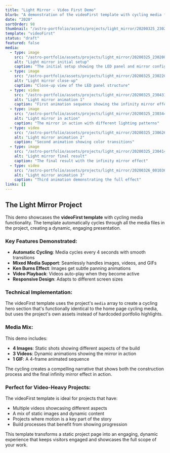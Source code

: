 ```yaml
---
title: "Light Mirror - Video First Demo"
blurb: "A demonstration of the videoFirst template with cycling media from the light mirror project"
date: "2020"
sortOrder: 98
thumbnail: "/astro-portfolio/assets/projects/light_mirror/20200325_230200.jpg"
template: "videoFirst"
status: "draft"
featured: false
media: 
  - type: image
    src: "/astro-portfolio/assets/projects/light_mirror/20200325_230200.jpg"
    alt: "Light mirror initial setup"
    caption: "The initial setup showing the LED panel and mirror configuration"
  - type: image
    src: "/astro-portfolio/assets/projects/light_mirror/20200325_230220.jpg"
    alt: "Light mirror close-up"
    caption: "Close-up view of the LED panel structure"
  - type: video
    src: "/astro-portfolio/assets/projects/light_mirror/20200325_230431.mp4"
    alt: "Light mirror animation 1"
    caption: "First animation sequence showing the infinity mirror effect"
  - type: image
    src: "/astro-portfolio/assets/projects/light_mirror/20200325_230344.jpg"
    alt: "Light mirror in action"
    caption: "The mirror in action with different lighting patterns"
  - type: video
    src: "/astro-portfolio/assets/projects/light_mirror/20200325_230626.mp4"
    alt: "Light mirror animation 2"
    caption: "Second animation showing color transitions"
  - type: image
    src: "/astro-portfolio/assets/projects/light_mirror/20200325_230414.jpg"
    alt: "Light mirror final result"
    caption: "The final result with the infinity mirror effect"
  - type: video
    src: "/astro-portfolio/assets/projects/light_mirror/20200326_001036.mp4"
    alt: "Light mirror animation 3"
    caption: "Third animation demonstrating the full effect"
links: []
---
```


## The Light Mirror Project

This demo showcases the **videoFirst template** with cycling media functionality. The template automatically cycles through all the media files in the project, creating a dynamic, engaging presentation.

### Key Features Demonstrated:

- **Automatic Cycling**: Media cycles every 4 seconds with smooth transitions
- **Mixed Media Support**: Seamlessly handles images, videos, and GIFs
- **Ken Burns Effect**: Images get subtle panning animations
- **Video Playback**: Videos auto-play when they become active
- **Responsive Design**: Adapts to different screen sizes

### Technical Implementation:

The videoFirst template uses the project's `media` array to create a cycling hero section that's functionally identical to the home page cycling media, but uses the project's own assets instead of hardcoded portfolio highlights.

### Media Mix:

This demo includes:
- **4 Images**: Static shots showing different aspects of the build
- **3 Videos**: Dynamic animations showing the mirror in action  
- **1 GIF**: A 4-frame animated sequence

The cycling creates a compelling narrative that shows both the construction process and the final infinity mirror effect in action.

### Perfect for Video-Heavy Projects:

The videoFirst template is ideal for projects that have:
- Multiple videos showcasing different aspects
- A mix of static images and dynamic content
- Projects where motion is a key part of the story
- Build processes that benefit from showing progression

This template transforms a static project page into an engaging, dynamic experience that keeps visitors engaged and showcases the full scope of your work.
